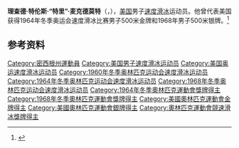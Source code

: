 {{NoteTA|G1=Sports}}
'''理查德·特伦斯·“特里”·麦克德莫特'''（{{lang-en|Richard Terrance "Terry" McDermott}}，{{bd|1940年|9月20日||}}），[[美国|美国]]男子[[速度滑冰|速度滑冰]]运动员。他曾代表美国获得1964年冬季奥运会速度滑冰比赛男子500米金牌和1968年男子500米银牌。<ref>{{Cite web|title=Richard MCDERMOTT|url=https://www.olympic.org/richard-mcdermott|accessdate=2021-04-05|work=International Olympic Committee|archive-date=2020-12-08|archive-url=https://web.archive.org/web/20201208231959/https://www.olympic.org/richard-mcdermott|dead-url=no}}</ref>

== 参考资料 ==
{{reflist}}

{{奥林匹克运动会速度滑冰比赛男子500米冠军}}

{{Authority control}}
{{DEFAULTSORT:McDermott, Terry}}
[[Category:密西根州運動員|Category:密西根州運動員]]
[[Category:美国男子速度滑冰运动员|Category:美国男子速度滑冰运动员]]
[[Category:美国奥运速度滑冰运动员|Category:美国奥运速度滑冰运动员]]
[[Category:1960年冬季奥林匹克运动会速度滑冰运动员|Category:1960年冬季奥林匹克运动会速度滑冰运动员]]
[[Category:1964年冬季奥林匹克运动会速度滑冰运动员|Category:1964年冬季奥林匹克运动会速度滑冰运动员]]
[[Category:1968年冬季奥林匹克运动会速度滑冰运动员|Category:1968年冬季奥林匹克运动会速度滑冰运动员]]
[[Category:1964年冬季奧林匹克運動會獎牌得主|Category:1964年冬季奧林匹克運動會獎牌得主]]
[[Category:1968年冬季奧林匹克運動會獎牌得主|Category:1968年冬季奧林匹克運動會獎牌得主]]
[[Category:美國奧林匹克運動會金牌得主|Category:美國奧林匹克運動會金牌得主]]
[[Category:美國奧林匹克運動會銀牌得主|Category:美國奧林匹克運動會銀牌得主]]
[[Category:奧林匹克運動會競速滑冰獎牌得主|Category:奧林匹克運動會競速滑冰獎牌得主]]